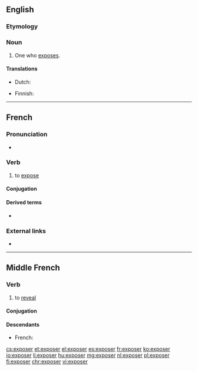 ==English==

===Etymology===
{{suffix|expose|er|lang=en}}

===Noun===
{{en-noun}}

# One who [[expose]]s.

====Translations====
{{trans-top|one who exposes}}
* Dutch: {{t|nl|tentoonsteller|m}}
{{trans-mid}}
* Finnish: {{t|fi|paljastaja}}
{{trans-bottom}}

----

==French==

===Pronunciation===
* {{audio|Fr-exposer.ogg|Audio|lang=fr}}

===Verb===
{{fr-verb}}

# to [[expose]]

====Conjugation====
{{fr-conj-er|expos|avoir}}

====Derived terms====
* {{l/fr|sous-exposer}}

===External links===
* {{R:TLFi}}

----

==Middle French==

===Verb===
{{head|frm|verb}}

# to [[reveal]]

====Conjugation====
{{frm-conj-er|expos}}

====Descendants====
* French: {{l|fr|exposer}}

[[cs:exposer]]
[[et:exposer]]
[[el:exposer]]
[[es:exposer]]
[[fr:exposer]]
[[ko:exposer]]
[[io:exposer]]
[[li:exposer]]
[[hu:exposer]]
[[mg:exposer]]
[[nl:exposer]]
[[pl:exposer]]
[[fi:exposer]]
[[chr:exposer]]
[[vi:exposer]]